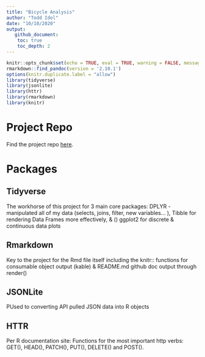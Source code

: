 ```yaml
---
title: "Bicycle Analysis"
author: "Todd Idol"
date: "10/10/2020"
output: 
   github_document:
    toc: true
    toc_depth: 2
---
```



```r
knitr::opts_chunk$set(echo = TRUE, eval = TRUE, warning = FALSE, message = FALSE)
rmarkdown::find_pandoc(version = '2.10.1')
options(knitr.duplicate.label = "allow")
library(tidyverse)
library(jsonlite)
library(httr)
library(rmarkdown)
library(knitr)
```

# Project Repo

Find the project repo [here](https://github.com/tkidol/ST558-Project-2).

# Packages

## Tidyverse

The workhorse of this project for 3 main core packages: DPLYR - manipulated all of my data (selects, joins, filter, new variables... ), Tibble for rendering Data Frames more effectively, & () ggplot2 for discrete & continuous data plots

## Rmarkdown 

Key to the project for the Rmd file itself including the knitr:: functions for consumable object output (kable) & README.md github doc output through render()

## JSONLite

PUsed to converting API pulled JSON data into R objects

## HTTR


Per R documentation site: Functions for the most important http verbs: GET(), HEAD(), PATCH(), PUT(), DELETE() and POST().
